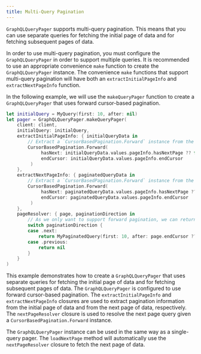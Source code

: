 ```yaml
---
title: Multi-Query Pagination
---
```


`GraphQLQueryPager` supports multi-query pagination. This means that you can use separate queries for fetching the initial page of data and for fetching subsequent pages of data. 

In order to use multi-query pagination, you must configure the `GraphQLQueryPager` in order to support multiple queries. It is recommended to use an appropriate convenience `make` function to create the `GraphQLQueryPager` instance. The convenience `make` functions that support multi-query pagination will have both an `extractInitialPageInfo` and `extractNextPageInfo` function.

In the following example, we will use the `makeQueryPager` function to create a `GraphQLQueryPager` that uses forward cursor-based pagination.

```swift
let initialQuery = MyQuery(first: 10, after: nil)
let pager = GraphQLQueryPager.makeQueryPager(
    client: client,
    initialQuery: initialQuery,
    extractInitialPageInfo: { initialQueryData in
        // Extract a `CursorBasedPagination.Forward` instance from the initial query's `Data`
        CursorBasedPagination.Forward(
             hasNext: initialQueryData.values.pageInfo.hasNextPage ?? false,
             endCursor: initialQueryData.values.pageInfo.endCursor
         )
    },
    extractNextPageInfo: { paginatedQueryData in
        // Extract a `CursorBasedPagination.Forward` instance from the paginated query's `Data`
        CursorBasedPagination.Forward(
             hasNext: paginatedQueryData.values.pageInfo.hasNextPage ?? false,
             endCursor: paginatedQueryData.values.pageInfo.endCursor
         )
    },
    pageResolver: { page, paginationDirection in
        // As we only want to support forward pagination, we can return `nil` for reverse pagination
        switch paginationDirection {
        case .next:
            return MyPaginatedQuery(first: 10, after: page.endCursor ?? .none)
        case .previous:
            return nil
        }
    }
)
```

This example demonstrates how to create a `GraphQLQueryPager` that uses separate queries for fetching the initial page of data and for fetching subsequent pages of data. The `GraphQLQueryPager` is configured to use forward cursor-based pagination. The `extractInitialPageInfo` and `extractNextPageInfo` closures are used to extract pagination information from the initial page of data and from the next page of data, respectively. The `nextPageResolver` closure is used to resolve the next page query given a `CursorBasedPagination.Forward` instance.

The `GraphQLQueryPager` instance can be used in the same way as a single-query pager. The `loadNextPage` method will automatically use the `nextPageResolver` closure to fetch the next page of data.
